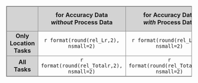 <!-- Tab. 15: Split-Half-Reliability -->

<table style="width: 100%; border-collapse: collapse; border: 1px solid grey; text-align: center;">
  <colgroup>
    <col span="1" style="background-color:lightgrey; border: 1px solid grey;">
    <col span="2" style="border: 1px solid grey;">
  </colgroup>
  <tr style="background-color:lightgrey; border: 1px solid grey;">
    <td></td>
    <td>**for Accuracy Data** <br> **_without_ Process Data**</td>
    <td>**for Accuracy Data** <br> **_with_ Process Data**</td>
    <td>**for Accuracy Data** <br> **_with_ Process Data** <br>**_excl._ dropped tasks**</td>
  </tr>
  <tr style="border: 1px solid grey;">
    <td>**Only Location Tasks**</td>
    <td>`r format(round(rel_Lr,2), nsmall=2)`</td>
    <td>`r format(round(rel_Lc,2), nsmall=2)`</td>
    <td>`r format(round(rel_Lc_drop,2), nsmall=2)`</td>
  </tr>
  <tr style="border: 1px solid grey;">
    <td>**All Tasks**</td>
    <td>`r format(round(rel_Totalr,2), nsmall=2)`</td>
    <td>`r format(round(rel_Totalc,2), nsmall=2)`</td>
    <td>`r format(round(rel_Totalc_drop,2), nsmall=2)`</td>
  </tr>
</table>